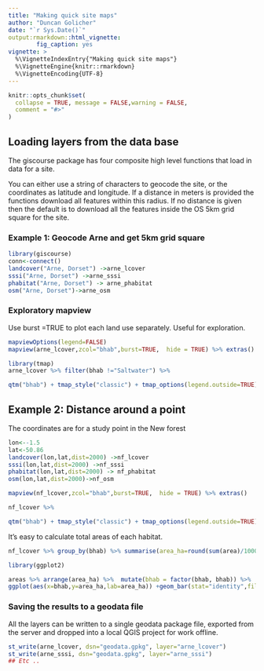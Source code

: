```yaml
---
title: "Making quick site maps"
author: "Duncan Golicher"
date: "`r Sys.Date()`"
output:rmarkdown::html_vignette:
        fig_caption: yes
vignette: >
  %\VignetteIndexEntry{"Making quick site maps"}
  %\VignetteEngine{knitr::rmarkdown}
  %\VignetteEncoding{UTF-8}
---
```


```r
knitr::opts_chunk$set(
  collapse = TRUE, message = FALSE,warning = FALSE,
  comment = "#>"
)
```

## Loading layers from the data base

The giscourse package has four composite high level functions that load in data for a site. 

You can either use a string of characters to geocode the site, or the coordinates as latitude and longitude. If a distance in meters is provided the functions download all features within this radius. If no distance is given then the default is to download all the features inside the OS 5km grid square for the site.

### Example 1: Geocode Arne and get 5km grid square

```r
library(giscourse)
conn<-connect()
landcover("Arne, Dorset") ->arne_lcover
sssi("Arne, Dorset") ->arne_sssi
phabitat("Arne, Dorset") -> arne_phabitat
osm("Arne, Dorset")->arne_osm
```

### Exploratory mapview

Use burst =TRUE to plot each land use separately. Useful for exploration.

```r
mapviewOptions(legend=FALSE)
mapview(arne_lcover,zcol="bhab",burst=TRUE,  hide = TRUE) %>% extras()
```




```r
library(tmap)
arne_lcover %>% filter(bhab !="Saltwater") %>% 

qtm("bhab") + tmap_style("classic") + tmap_options(legend.outside=TRUE) + tm_scale_bar() + tm_compass(type="arrow")
```

## Example 2: Distance around a point

The coordinates are for a study point in the New forest

```r
lon<--1.5
lat<-50.86
landcover(lon,lat,dist=2000) ->nf_lcover
sssi(lon,lat,dist=2000) ->nf_sssi
phabitat(lon,lat,dist=2000) -> nf_phabitat
osm(lon,lat,dist=2000)->nf_osm

```


```r
mapview(nf_lcover,zcol="bhab",burst=TRUE,  hide = TRUE) %>% extras()
```


```r

nf_lcover %>% 

qtm("bhab") + tmap_style("classic") + tmap_options(legend.outside=TRUE) + tm_scale_bar() + tm_compass(type="arrow")
```

It's easy to calculate total areas of each habitat.

```r

nf_lcover %>% group_by(bhab) %>% summarise(area_ha=round(sum(area)/10000,1)) -> areas
```


```r
library(ggplot2)

areas %>% arrange(area_ha) %>%  mutate(bhab = factor(bhab, bhab)) %>%
ggplot(aes(x=bhab,y=area_ha,lab=area_ha)) +geom_bar(stat="identity",fill="grey") + geom_label(aes(x = bhab, y = area_ha, label = paste(area_ha,"ha"))) + coord_flip() + theme_bw()
```


### Saving the results to a geodata file

All the layers can be written to a single geodata package file, exported from the server and dropped into a local QGIS project for work offline.


```r
st_write(arne_lcover, dsn="geodata.gpkg", layer="arne_lcover")
st_write(arne_sssi, dsn="geodata.gpkg", layer="arne_sssi")
## Etc ..
```

